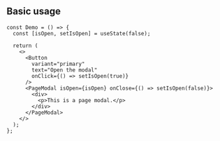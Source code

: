 
## Basic usage

<Preview>
  <Demo />
</Preview>

```tsx
const Demo = () => {
  const [isOpen, setIsOpen] = useState(false);

  return (
    <>
      <Button
        variant="primary"
        text="Open the modal"
        onClick={() => setIsOpen(true)}
      />
      <PageModal isOpen={isOpen} onClose={() => setIsOpen(false)}>
        <div>
          <p>This is a page modal.</p>
        </div>
      </PageModal>
    </>
  );
};
```
